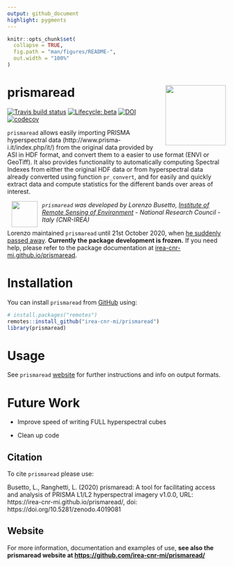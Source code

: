 ```yaml
---
output: github_document 
highlight: pygments
---
```


<!-- README.md is generated from README.Rmd. Please edit that file -->

```r
knitr::opts_chunk$set(
  collapse = TRUE,
  fig.path = "man/figures/README-",
  out.width = "100%"
)
```
# prismaread <a href='https://github.com/irea-cnr-mi/prismaread'><img src='man/figures/logo.png' align="right" height="139" /></a>

<!-- badges: start -->
[![Travis build status](https://travis-ci.org/irea-cnr-mi/prismaread.svg?branch=master)](https://travis-ci.org/irea-cnr-mi/prismaread)
[![Lifecycle: beta](https://img.shields.io/badge/lifecycle-beta-blue.svg)](https://www.tidyverse.org/lifecycle/#beta)
[![DOI](https://zenodo.org/badge/DOI/10.5281/zenodo.4019081.svg)](https://doi.org/10.5281/zenodo.4019081)
[![codecov](https://codecov.io/gh/irea-cnr-mi/prismaread/branch/master/graph/badge.svg)](https://codecov.io/gh/irea-cnr-mi/prismaread)
<!-- badges: end -->

`prismaread` allows easily importing PRISMA hyperspectral data (http://www.prisma-i.it/index.php/it/)  from the original data provided by ASI in HDF format, and convert them to a easier to use format (ENVI or GeoTiff). It also provides functionality to automatically computing Spectral Indexes from either the original HDF data or from hyperspectral data already converted using function `pr_convert`, and for easily and quickly extract
data and compute statistics for the different bands over areas of interest. 

<a href="http://www.irea.cnr.it/en/"> <img src="man/figures/logo_irea.png" height="60" align="left" style="vertical-align:middle;margin:0px 10px"/></a> 

_`prismaread` was developed by Lorenzo Busetto, 
[Institute of Remote Sensing of Environment](http://www.irea.cnr.it/en/) - National Research Council - Italy (CNR-IREA)_

Lorenzo maintained `prismaread` until 21st October 2020, when
[he suddenly passed away](https://docs.ropensci.org/MODIStsp/articles/lorenzo.html).
**Currently the package development is frozen.**
If you need help, please refer to the package documentation at
[irea-cnr-mi.github.io/prismaread](https://irea-cnr-mi.github.io/prismaread).

# Installation

You can install `prismaread` from [GitHub](https://github.com/) using: 

``` r
# install.packages("remotes")
remotes::install_github("irea-cnr-mi/prismaread")
library(prismaread)
```

# Usage

See `prismaread` [website](https://irea-cnr-mi.github.io/prismaread/) for further instructions and info 
on output formats.

# Future Work

- Improve speed of writing FULL hyperspectral cubes

- Clean up code


## Citation
  
To cite `prismaread` please use:

Busetto, L., Ranghetti, L. (2020) prismaread: A tool for facilitating access and analysis of PRISMA L1/L2 hyperspectral imagery v1.0.0, URL: https://irea-cnr-mi.github.io/prismaread/, doi: https://doi.org/10.5281/zenodo.4019081

## Website

For more information, documentation and examples of use, __see also the prismaread website at [https://github.com/irea-cnr-mi/prismaread/](https://github.com/irea-cnr-mi/prismaread/)__ 
